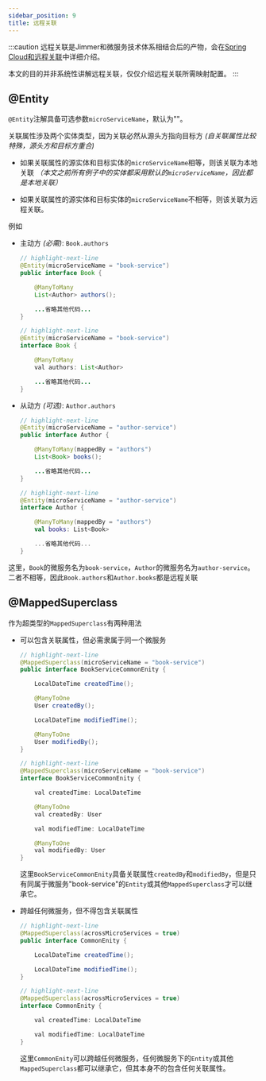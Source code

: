 ```yaml
---
sidebar_position: 9
title: 远程关联
---
```



:::caution
远程关联是Jimmer和微服务技术体系相结合后的产物，会在[Spring Cloud和远程关联](../../spring/spring-cloud)中详细介绍。

本文的目的并非系统性讲解远程关联，仅仅介绍远程关联所需映射配置。
:::

## @Entity

`@Entity`注解具备可选参数`microServiceName`，默认为""。

关联属性涉及两个实体类型，因为关联必然从源头方指向目标方 *(自关联属性比较特殊，源头方和目标方重合)*

-   如果关联属性的源实体和目标实体的`microServiceName`相等，则该关联为本地关联 *（本文之前所有例子中的实体都采用默认的`microServiceName`，因此都是本地关联）*

-   如果关联属性的源实体和目标实体的`microServiceName`不相等，则该关联为远程关联。

例如

-   主动方 *(必需)*: `Book.authors`

    <Tabs groupId="language">
    <TabItem value="java" label="Java">

    ```java title="Book.java"
    // highlight-next-line
    @Entity(microServiceName = "book-service")
    public interface Book {

        @ManyToMany
        List<Author> authors();

        ...省略其他代码...
    }
    ```

    </TabItem>
    <TabItem value="kotlin" label="Kotlin">

    ```java title="Book.kt"
    // highlight-next-line
    @Entity(microServiceName = "book-service")
    interface Book {

        @ManyToMany
        val authors: List<Author>

        ...省略其他代码...
    }
    ```

    </TabItem>
    </Tabs>

-   从动方 *(可选)*: `Author.authors`

    <Tabs groupId="language">
    <TabItem value="java" label="Java">

    ```java title="Author.java"
    // highlight-next-line
    @Entity(microServiceName = "author-service")
    public interface Author {

        @ManyToMany(mappedBy = "authors")
        List<Book> books();

        ...省略其他代码...
    }
    ```

    </TabItem>
    <TabItem value="kotlin" label="Kotlin">

    ```kotlin title="Author.kt"
    // highlight-next-line
    @Entity(microServiceName = "author-service")
    interface Author {

        @ManyToMany(mappedBy = "authors")
        val books: List<Book>

        ...省略其他代码...
    }
    ```

    </TabItem>
    </Tabs>

这里，`Book`的微服务名为`book-service`，`Author`的微服务名为`author-service`。二者不相等，因此`Book.authors`和`Author.books`都是远程关联

## @MappedSuperclass

作为超类型的`MappedSuperclass`有两种用法

-   可以包含关联属性，但必需隶属于同一个微服务

    <Tabs groupId="language">
    <TabItem value="java" label="Java">

    ```java title="BookServiceCommonEnity.java"
    // highlight-next-line
    @MappedSuperclass(microServiceName = "book-service")
    public interface BookServiceCommonEnity {

        LocalDateTime createdTime();

        @ManyToOne
        User createdBy();

        LocalDateTime modifiedTime();

        @ManyToOne
        User modifiedBy();
    }
    ```

    </TabItem>
    <TabItem value="kotlin" label="Kotlin">

    ```java title="BookServiceCommonEnity.kt"
    // highlight-next-line
    @MappedSuperclass(microServiceName = "book-service")
    interface BookServiceCommonEnity {

        val createdTime: LocalDateTime

        @ManyToOne
        val createdBy: User

        val modifiedTime: LocalDateTime

        @ManyToOne
        val modifiedBy: User
    }
    ```

    </TabItem>
    </Tabs>

    这里`BookServiceCommonEnity`具备关联属性`createdBy`和`modifiedBy`，但是只有同属于微服务"book-service"的`Entity`或其他`MappedSuperclass`才可以继承它。

-   跨越任何微服务，但不得包含关联属性

    <Tabs groupId="language">
    <TabItem value="java" label="Java">

    ```java title="CommonEnity.java"
    // highlight-next-line
    @MappedSuperclass(acrossMicroServices = true)
    public interface CommonEnity {

        LocalDateTime createdTime();

        LocalDateTime modifiedTime();
    }
    ```

    </TabItem>
    <TabItem value="kotlin" label="Kotlin">

    ```java title="CommonEnity.kt"
    // highlight-next-line
    @MappedSuperclass(acrossMicroServices = true)
    interface CommonEnity {

        val createdTime: LocalDateTime

        val modifiedTime: LocalDateTime
    }
    ```

    </TabItem>
    </Tabs>

    这里`CommonEnity`可以跨越任何微服务，任何微服务下的`Entity`或其他`MappedSuperclass`都可以继承它，但其本身不的包含任何关联属性。
